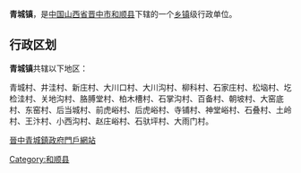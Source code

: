{{中国乡级行政区
| 行政区全称 = 青城镇 
| 景观照片文件名 =
| 景观照片描述 =
| 汉语拼音 =
| 通用拼音 =
| 注音符號 =
| 其它标音类型1 =
| 其它标音1 =
| 其它标音类型2 =
| 其它标音2 =
| 其它语言类型1 =
| 其它语言地名1 =
| 其它语言类型2 =
| 其它语言地名2 =
| 上级行政区 = [[山西省|山西省]][[晋中市|晋中市]][[和顺县|和顺县]]
| 行政区类别 = [[乡镇|乡镇]]
| 行政区划代码 = 14 07 23 103
| 地理坐标 = {{coord|37.3169|N|113.8625|E|display=inline,title|dim:2000_type:landmark_region:CN}}
| 总面积 =
| 户籍人口 =
| 户籍人口年份 =
| 常住人口 =
| 常住人口年份 =
| 人口密度 =
| 行政区划 =
| 官方网站 =
| 政府驻地 =
| 邮政编码 =
| 毗邻行政区 =
| 位置图文件名 =
| 位置图描述 =
}}
'''青城镇 '''，是[[中华人民共和国|中国]][[山西省|山西省]][[晋中市|晋中市]][[和顺县|和顺县]]下辖的一个[[乡镇|乡镇]]级行政单位。

== 行政区划 ==
'''青城镇 '''共辖以下地区：

青城村、井洼村、新庄村、大川口村、大川沟村、柳科村、石家庄村、松垴村、圪检洼村、关地沟村、胳膊堂村、柏木槽村、石掌沟村、百备村、朝坡村、大窑底村、东窑村、后当城村、前虎峪村、后虎峪村、寺铺村、神堂峪村、石叠村、土岭村、王汴村、小西沟村、赵庄峪村、石驮坪村、大雨门村。

{{山西小作品}}
{{和顺县行政区划}}
[http://www.jznlw.gov.cn/nlw/html/07090400/index.html 晉中青城鎮政府門戶網站]{{dead link|date=2018年5月 |bot=InternetArchiveBot |fix-attempted=yes }}
[[Category:和顺县|Category:和顺县]]